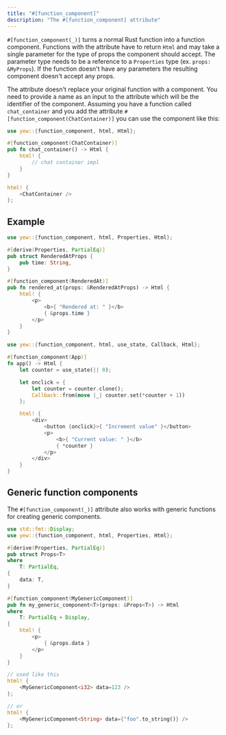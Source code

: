 ```yaml
---
title: "#[function_component]"
description: "The #[function_component] attribute"
---
```



`#[function_component(_)]` turns a normal Rust function into a function component.
Functions with the attribute have to return `Html` and may take a single parameter for the type of props the component should accept.
The parameter type needs to be a reference to a `Properties` type (ex. `props: &MyProps`).
If the function doesn't have any parameters the resulting component doesn't accept any props.

The attribute doesn't replace your original function with a component. You need to provide a name as an input to the attribute which will be the identifier of the component.
Assuming you have a function called `chat_container` and you add the attribute `#[function_component(ChatContainer)]` you can use the component like this:

```rust
use yew::{function_component, html, Html};

#[function_component(ChatContainer)]
pub fn chat_container() -> Html {
    html! {
        // chat container impl
    }
}

html! {
    <ChatContainer />
};
```

## Example

<Tabs>
  <TabItem value="With props" label="With props">

```rust
use yew::{function_component, html, Properties, Html};

#[derive(Properties, PartialEq)]
pub struct RenderedAtProps {
    pub time: String,
}

#[function_component(RenderedAt)]
pub fn rendered_at(props: &RenderedAtProps) -> Html {
    html! {
        <p>
            <b>{ "Rendered at: " }</b>
            { &props.time }
        </p>
    }
}
```

  </TabItem>
  <TabItem value="Without props" label="Without props">

```rust
use yew::{function_component, html, use_state, Callback, Html};

#[function_component(App)]
fn app() -> Html {
    let counter = use_state(|| 0);

    let onclick = {
        let counter = counter.clone();
        Callback::from(move |_| counter.set(*counter + 1))
    };

    html! {
        <div>
            <button {onclick}>{ "Increment value" }</button>
            <p>
                <b>{ "Current value: " }</b>
                { *counter }
            </p>
        </div>
    }
}
```

  </TabItem>
</Tabs>

## Generic function components

The `#[function_component(_)]` attribute also works with generic functions for creating generic components.

```rust title=my_generic_component.rs
use std::fmt::Display;
use yew::{function_component, html, Properties, Html};

#[derive(Properties, PartialEq)]
pub struct Props<T>
where
    T: PartialEq,
{
    data: T,
}

#[function_component(MyGenericComponent)]
pub fn my_generic_component<T>(props: &Props<T>) -> Html
where
    T: PartialEq + Display,
{
    html! {
        <p>
            { &props.data }
        </p>
    }
}

// used like this
html! {
    <MyGenericComponent<i32> data=123 />
};

// or
html! {
    <MyGenericComponent<String> data={"foo".to_string()} />
};
```
